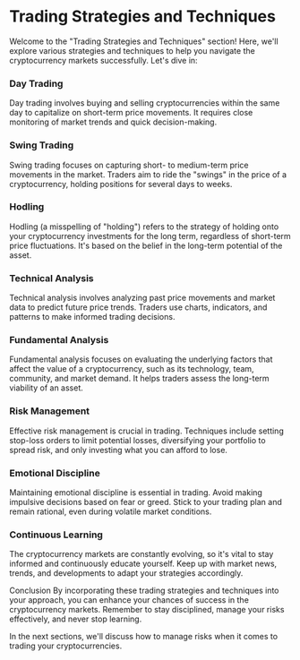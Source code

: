 # Trading Strategies and Techniques

Welcome to the "Trading Strategies and Techniques" section! Here, we'll explore various strategies and techniques to help you navigate the cryptocurrency markets successfully. Let's dive in:

### Day Trading
Day trading involves buying and selling cryptocurrencies within the same day to capitalize on short-term price movements. It requires close monitoring of market trends and quick decision-making.

### Swing Trading
Swing trading focuses on capturing short- to medium-term price movements in the market. Traders aim to ride the "swings" in the price of a cryptocurrency, holding positions for several days to weeks.

### Hodling
Hodling (a misspelling of "holding") refers to the strategy of holding onto your cryptocurrency investments for the long term, regardless of short-term price fluctuations. It's based on the belief in the long-term potential of the asset.

### Technical Analysis
Technical analysis involves analyzing past price movements and market data to predict future price trends. Traders use charts, indicators, and patterns to make informed trading decisions.

### Fundamental Analysis
Fundamental analysis focuses on evaluating the underlying factors that affect the value of a cryptocurrency, such as its technology, team, community, and market demand. It helps traders assess the long-term viability of an asset.

### Risk Management
Effective risk management is crucial in trading. Techniques include setting stop-loss orders to limit potential losses, diversifying your portfolio to spread risk, and only investing what you can afford to lose.

### Emotional Discipline
Maintaining emotional discipline is essential in trading. Avoid making impulsive decisions based on fear or greed. Stick to your trading plan and remain rational, even during volatile market conditions.

### Continuous Learning
The cryptocurrency markets are constantly evolving, so it's vital to stay informed and continuously educate yourself. Keep up with market news, trends, and developments to adapt your strategies accordingly.

Conclusion
By incorporating these trading strategies and techniques into your approach, you can enhance your chances of success in the cryptocurrency markets. Remember to stay disciplined, manage your risks effectively, and never stop learning.

In the next sections, we'll discuss how to manage risks when it comes to trading your cryptocurrencies.